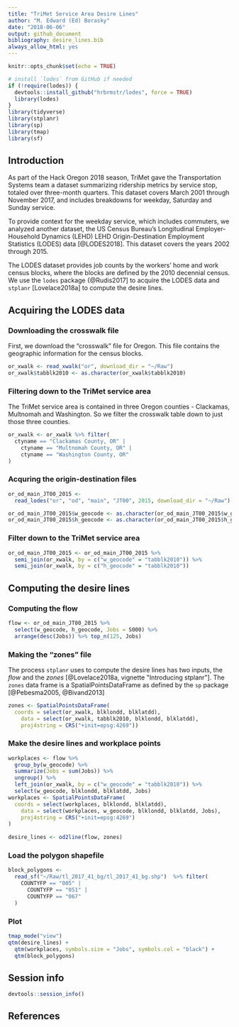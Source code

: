 ```yaml
---
title: "TriMet Service Area Desire Lines"
author: "M. Edward (Ed) Borasky"
date: "2018-06-06"
output: github_document
bibliography: desire_lines.bib
always_allow_html: yes
---
```


```r
knitr::opts_chunk$set(echo = TRUE)

# install `lodes` from GitHub if needed
if (!require(lodes)) {
  devtools::install_github("hrbrmstr/lodes", force = TRUE)
  library(lodes)
}
library(tidyverse)
library(stplanr)
library(sp)
library(tmap)
library(sf)
```

## Introduction
As part of the Hack Oregon 2018 season, TriMet gave the Transportation Systems team a dataset summarizing ridership metrics by service stop, totaled over three-month quarters. This dataset covers March 2001 through November 2017, and includes breakdowns for weekday, Saturday and Sunday service.

To provide context for the weekday service, which includes commuters, we analyzed another dataset, the US Census Bureau's Longitudinal Employer-Household Dynamics (LEHD) LEHD Origin-Destination Employment Statistics (LODES) data [@LODES2018]. This dataset covers the years 2002 through 2015.

The LODES dataset provides job counts by the workers' home and work census blocks, where the blocks are defined by the 2010 decennial census. We use the `lodes` package {@Rudis2017] to acquire the LODES data and `stplanr` [Lovelace2018a] to compute the desire lines.

## Acquiring the LODES data

### Downloading the crosswalk file
First, we download the "crosswalk" file for Oregon. This file contains the geographic information for the census blocks.
```r
or_xwalk <- read_xwalk("or", download_dir = "~/Raw")
or_xwalk$tabblk2010 <- as.character(or_xwalk$tabblk2010) 
```

### Filtering down to the TriMet service area
The TriMet service area is contained in three Oregon counties - Clackamas, Multnomah and Washington. So we filter the crosswalk table down to just those three counties.
```r
or_xwalk <- or_xwalk %>% filter(
  ctyname == "Clackamas County, OR" |
    ctyname == "Multnomah County, OR" |
    ctyname == "Washington County, OR"
)
```

### Acquring the origin-destination files
```r
or_od_main_JT00_2015 <- 
  read_lodes("or", "od", "main", "JT00", 2015, download_dir = "~/Raw")

or_od_main_JT00_2015$w_geocode <- as.character(or_od_main_JT00_2015$w_geocode)
or_od_main_JT00_2015$h_geocode <- as.character(or_od_main_JT00_2015$h_geocode)
```

### Filter down to the TriMet service area
```r
or_od_main_JT00_2015 <- or_od_main_JT00_2015 %>% 
  semi_join(or_xwalk, by = c("w_geocode" = "tabblk2010")) %>% 
  semi_join(or_xwalk, by = c("h_geocode" = "tabblk2010"))
```

## Computing the desire lines

### Computing the flow
```r
flow <- or_od_main_JT00_2015 %>%  
  select(w_geocode, h_geocode, Jobs = S000) %>% 
  arrange(desc(Jobs)) %>% top_n(125, Jobs)
```

### Making the "zones" file
The process `stplanr` uses to compute the desire lines has two inputs, the _flow_ and the _zones_ [@Lovelace2018a, vignette "Introducing stplanr"]. The `zones` data frame is a SpatialPointsDataFrame as defined by the `sp` package [@Pebesma2005, @Bivand2013]
```r
zones <- SpatialPointsDataFrame(
  coords = select(or_xwalk, blklondd, blklatdd),
    data = select(or_xwalk, tabblk2010, blklondd, blklatdd),
    proj4string = CRS("+init=epsg:4269"))
```

### Make the desire lines and workplace points
```r
workplaces <- flow %>% 
  group_by(w_geocode) %>%
  summarize(Jobs = sum(Jobs)) %>% 
  ungroup() %>% 
  left_join(or_xwalk, by = c("w_geocode" = "tabblk2010")) %>% 
  select(w_geocode, blklondd, blklatdd, Jobs)
workplaces <- SpatialPointsDataFrame(
  coords = select(workplaces, blklondd, blklatdd),
    data = select(workplaces, w_geocode, blklondd, blklatdd, Jobs),
    proj4string = CRS("+init=epsg:4269")
)
  
desire_lines <- od2line(flow, zones)
```

### Load the polygon shapefile
```r
block_polygons <- 
  read_sf("~/Raw/tl_2017_41_bg/tl_2017_41_bg.shp")  %>% filter(
    COUNTYFP == "005" |
      COUNTYFP == "051" |
      COUNTYFP == "067"
  )
```

### Plot
```r
tmap_mode("view")
qtm(desire_lines) + 
  qtm(workplaces, symbols.size = "Jobs", symbols.col = "black") + 
  qtm(block_polygons)

```

## Session info
```r
devtools::session_info()
```
## References
